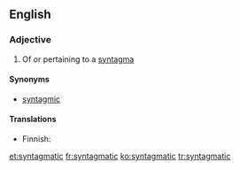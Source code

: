 ==English==

===Adjective===
{{en-adj}}

# Of or pertaining to a [[syntagma]]

====Synonyms====
* [[syntagmic]]

====Translations====
{{trans-top|of a syntagma}}
* Finnish: {{t-|fi|syntagmaattinen}}
{{trans-mid}}
{{trans-bottom}}

[[et:syntagmatic]]
[[fr:syntagmatic]]
[[ko:syntagmatic]]
[[tr:syntagmatic]]